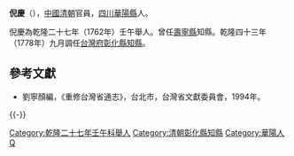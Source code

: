 '''倪慶'''（{{bd|？||？|catIdx=}}），[[中國|中國]][[清朝|清朝]]官員，[[四川|四川]][[华阳县_(乾元)|華陽縣]]人。

倪慶為乾隆二十七年（1762年）壬午舉人。曾任[[壽寧縣|壽寧縣]]知縣。乾隆四十三年（1778年）九月調任[[台灣府|台灣府]][[彰化縣|彰化縣]][[知縣|知縣]]。

==參考文獻==
*劉寧顏編，《重修台灣省通志》，台北市，台灣省文獻委員會，1994年。

{{-}}
{{start box}}
{{s-off}}
{{Succession box|[[馬鳴鑣|馬鳴鑣]]|[[張東馨|張東馨]]|[[台灣府|台灣府]][[彰化縣|彰化縣]][[知縣|知縣]]|<small>乾隆四十三年（1778年）上任</small>}}
{{end box}}

{{清朝人物小作品}}
{{DEFAULTSORT:Ni倪}}
[[Category:乾隆二十七年壬午科舉人|Category:乾隆二十七年壬午科舉人]]
[[Category:清朝彰化縣知縣|Category:清朝彰化縣知縣]]
[[Category:華陽人|Category:華陽人]]
[[Category:倪姓|Q]]